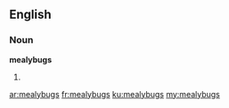 ==English==

===Noun===
'''mealybugs'''

# {{plural of|[[mealybug]]}}

[[ar:mealybugs]]
[[fr:mealybugs]]
[[ku:mealybugs]]
[[my:mealybugs]]